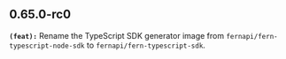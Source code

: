 ## 0.65.0-rc0
**`(feat):`** Rename the TypeScript SDK generator image from `fernapi/fern-typescript-node-sdk` to `fernapi/fern-typescript-sdk`.


